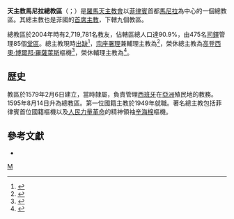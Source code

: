 {{Refimprove|time=2019-12-08T18:48:52+00:00}}
{{NoteTA
|1=zh-hans:戴多禄; zh-hk:狄鐸;
}}
{{Infobox Roman Catholic diocese
|Roman Catholic Diocese of = 天主教馬尼拉總教區
|Latin name of diocese     = Archidioecesis Manilensis
|border                    = catholic
|image                     = [[File:Manila_Cathedral_exterior.jpg|250px]]
|caption                   = 马尼拉圣母无原罪圣殿主教座堂
|coat_of_arms              = [[File:Coat_of_Arms_of_the_Archdiocese_of_Manila.svg|200px]]
|coat_of_arms_caption      = 總教區牧徽
|location                  = [[菲律賓|菲律賓]]
|territory                 = 
|population                = 2,719,781
|rite                      = [[罗马礼|罗马礼]]
|patron                    = [[聖母無原罪贍禮|聖母無原罪]]
|province                  = 
|established               = 1579年
|cathedral                 = [[马尼拉圣母无原罪圣殿主教座堂|圣母无原罪圣殿主教座堂]]
|co-cathedral              =
|leadership                = 總主教
|website                   = [https://www.rcam.org/ 總教區官方網站]
|pope                      = {{incumbent pope}}
|metropolitan              = （[[教座出缺|教座出缺]]）
|apostolic_admin           = {{link-en|布羅德爾里克·帕比洛|Broderick Pabillo}}
|coadjutor archbishop      =
|auxiliary                 = 布羅德爾里克·帕比洛
|emeritus                  = [[高登西奧·羅薩萊斯|高登西奧·博爾邦·羅薩萊斯]]（榮休總主教）<br />{{link-de|狄鐸·布海恩|Teodoro Buhain}}（榮休輔理主教）
|map                       = [[File:RC_Archdiocese_of_Manila.png|250px]]
|map_caption               = 總教區管轄圖
}}
'''天主教馬尼拉總教區'''（{{lang-la|Archidioecesis Manilensis}}；{{lang-tl|Arkidiyosesis ng Maynila}}）是[[羅馬天主教會|羅馬天主教會]]以[[菲律賓|菲律賓]]首都[[馬尼拉|馬尼拉]]為中心的一個總教區。其總主教也是菲國的[[首席主教|首席主教]]，下轄九個教區。

總教區於2004年時有2,719,781名教友，佔轄區總人口達90.9%，由475名[[司鐸|司鐸]]管理85個[[堂區|堂區]]。總主教現時[[教座出缺|出缺]]<ref>{{cite press release |title=Rinunce e nomine, 08.12.2019 |url=https://press.vatican.va/content/salastampa/it/bollettino/pubblico/2019/12/08/0978/02005.html |publisher=Sala Stampa della Santa Sede |accessdate=2019-12-08 |archiveurl=https://web.archive.org/web/20191208141022/https://press.vatican.va/content/salastampa/it/bollettino/pubblico/2019/12/08/0978/02005.html |archivedate=2019-12-08 |language=it |date=2019-12-08 |dead-url=no }}</ref>，[[宗座署理|宗座署理]]兼輔理主教為{{link-en|布羅德爾里克·帕比洛|Broderick Pabillo}}<ref>{{cite news |title=Pope names critic of war on drugs to administer Manila Archdiocese |url=https://www.ncronline.org/news/quick-reads/pope-names-critic-war-drugs-administer-manila-archdiocese |accessdate=2020-05-10 |agency=Catholic News Service |publisher=National Catholic Reporter |date=2020-02-11 |archiveurl=https://web.archive.org/web/20200510183041/https://www.ncronline.org/news/quick-reads/pope-names-critic-war-drugs-administer-manila-archdiocese |archivedate=2020-05-10 |language=en |dead-url=no }}</ref>，榮休總主教為[[高登西奧·羅薩萊斯|高登西奧·博爾邦·羅薩萊斯]]樞機<ref>{{cite web |title=ROSALES Card. Gaudencio Borbon |url=https://press.vatican.va/content/salastampa/en/documentation/cardinali_biografie/cardinali_bio_rosales_gb.html |publisher=Holy See Press Office |accessdate=2019-12-08 |archiveurl=https://web.archive.org/web/20191208190352/https://press.vatican.va/content/salastampa/en/documentation/cardinali_biografie/cardinali_bio_rosales_gb.html |archivedate=2019-12-08 |language=en |dead-url=no }}</ref>，榮休輔理主教為{{link-de|狄鐸·布海恩|Teodoro Buhain}}<ref>{{cite news |last1=Sison Jr. |first1=Bebot |last2=Felipe |first2=Cecille Suerte |title=Quiapo bishop confirms resignation |url=https://www.philstar.com/headlines/2003/12/09/230961/quiapo-bishop-confirms-resignation |accessdate=2019-12-08 |publisher=The Philippine Star |date=2003-12-09 |language=en |archive-date=2020-04-01 |archive-url=https://web.archive.org/web/20200401080814/https://www.philstar.com/headlines/2003/12/09/230961/quiapo-bishop-confirms-resignation |dead-url=no }}</ref>。

==歴史==
教區於1579年2月6日建立，當時隸屬{{link-en|墨西哥總教區|Roman Catholic Archdiocese of Mexico}}，負責管理[[西班牙|西班牙]]在[[亞洲|亞洲]]殖民地的教務。1595年8月14日升為總教區。第一位國籍主教於1949年就職。著名總主教包括菲律賓首位國籍樞機{{link-en|魯福·桑托斯|Rufino Santos}}以及[[人民力量革命|人民力量革命]]的精神領袖[[辛海棉|辛海棉]]樞機。

==參考文獻==
{{reflist}}
*{{CathEncy|wstitle=Archdiocese of Manila}}

{{菲律賓天主教教區}}

[[Category:菲律賓天主教教區|M]]